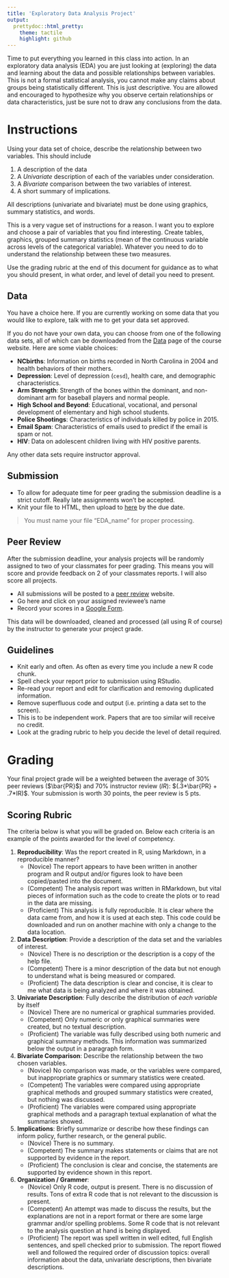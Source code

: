 ```yaml
---
title: 'Exploratory Data Analysis Project'
output: 
  prettydoc::html_pretty:
    theme: tactile
    highlight: github
---
```


Time to put everything you learned in this class into action. In an exploratory data analysis (EDA) you are just looking at (exploring) the data and learning about the data and possible relationships between variables. This is not a formal statistical analysis, you cannot make any claims about groups being statistically different. This is just descriptive. You are allowed and encouraged to hypothesize why you observe certain relationships or data characteristics, just be sure not to draw any conclusions from the data. 
 
# Instructions
Using your data set of choice, describe the relationship between two variables. 
This should include

1. A description of the data
2. A _Univariate_ description of each of the variables under consideration. 
3. A _Bivariate_ comparison between the two variables of interest. 
4. A short summary of implications.  

All descriptions (univariate and bivariate) must be done using graphics, summary statistics, and words. 


This is a very vague set of instructions for a reason. I want you to explore and choose a pair of variables that you find interesting. Create tables, graphics, grouped summary statistics (mean of the continuous variable across levels of the categorical variable). Whatever you need to do to understand the relationship between these two measures. 

Use the grading rubric at the end of this document for guidance as to what you should present, in what order, and level of detail you need to present.

## Data

You have a choice here. If you are currently working on some data that you would like to explore, talk with me to get your data set approved. 

If you do not have your own data, you can choose from one of the following data sets, all of which can be downloaded from the [Data](../../data/Datasets.html) page of the course website. Here are some viable choices: 


* **NCbirths**: Information on births recorded in North Carolina in 2004 and health behaviors of their mothers. 
* **Depression**: Level of depression (`cesd`), health care, and demographic characteristics. 
* **Arm Strength**: Strength of the bones within the dominant, and non-dominant arm for baseball players and normal people. 
* **High School and Beyond**: Educational, vocational, and personal development of elementary and high school students. 
* **Police Shootings**: Characteristics of individuals killed by police in 2015. 
* **Email Spam**: Characteristics of emails used to predict if the email is spam or not. 
* **HIV**: Data on adolescent children living with HIV positive parents. 

Any other data sets require instructor approval. 

## Submission

* To allow for adequate time for peer grading the submission deadline is a strict cutoff. Really late assignments won't be accepted. 
* Knit your file to HTML, then upload to [here](https://www.dropbox.com/request/S3KxRFTY7ZcHhZSRHaYT) by the due date. 

> You must name your file "EDA_name" for proper processing. 


## Peer Review 

After the submission deadline, your analysis projects will be randomly assigned to two of your classmates for peer grading. This means you will score and provide feedback on 2 of your classmates reports. I will also score all projects.

* All submissions will be posted to a [peer review](https://norcalbiostat.github.io/peer_review/math130_eda.html) website.
* Go here and click on your assigned reviewee's name 
* Record your scores in a [Google Form](https://goo.gl/forms/7I4zsYpSsiZpgKyH3).

This data will be downloaded, cleaned and processed (all using R of course) by the instructor to generate your project grade. 


## Guidelines

* Knit early and often. As often as every time you include a new R code chunk. 
* Spell check your report prior to submission using RStudio. 
* Re-read your report and edit for clarification and removing duplicated information. 
* Remove superfluous code and output (i.e. printing a data set to the screen). 
* This is to be independent work. Papers that are too similar will receive no credit. 
* Look at the grading rubric to help you decide the level of detail required. 


# Grading 
Your final project grade will be a weighted between the average of 30%
peer reviews ($\bar{PR}$) and 70% instructor review ($IR$): $(.3*\bar{PR} + .7*IR)$. 
Your submission is worth 30 points, the peer review is 5 pts. 


## Scoring Rubric
The criteria below is what you will be graded on. Below each criteria is an example of the points awarded for the level of competency. 


1. **Reproducibility**: Was the report created in R, using Markdown, in a
   reproducible manner? 
    - (Novice) The report appears to have been written in another program and R
          output and/or figures look to have been copied/pasted into the document. 
    - (Competent)  The analysis report was written in RMarkdown, but vital pieces of
          information such as the code to create the plots or to read in the data are missing. 
    - (Proficient) This analysis is fully reproducible. It is clear where the data came
           from, and how it is used at each step. This code could be downloaded
           and run on another machine with only a change to the data location. 

2. **Data Description**: Provide a description of the data set and the variables of interest. 
    - (Novice) There is no description or the description is a copy of the help file.
    - (Competent) There is a minor description of the data but not enough to understand
             what is being measured or compared. 
    - (Proficient) The data description is clear and concise, it is clear to me what data
             is being analyzed and where it was obtained. 

3. **Univariate Description**: Fully describe the distribution of _each variable_ by itself 
    - (Novice) There are no numerical or graphical summaries provided. 
    - (Competent) Only numeric or only graphical summaries were created, but no textual
             description. 
    - (Proficient) The variable was fully described using both numeric and graphical summary
             methods. This information was summarized below the output in a paragraph
             form. 
4. **Bivariate Comparison**: Describe the relationship between the two chosen variables. 
    - (Novice) No comparison was made, or the variables were compared, but
             inappropriate graphics or summary statistics were created. 
    - (Competent) The variables were compared using appropriate graphical methods and
             grouped summary statistics were created, but nothing was discussed. 
    - (Proficient) The variables were compared using appropriate graphical methods and
             a paragraph textual explanation of what the summaries showed. 

5. **Implications**: Briefly summarize or describe how these findings can inform policy, 
              further research, or the general public. 
    - (Novice) There is no summary. 
    - (Competent) The summary makes statements or claims that are not supported by 
             evidence in the report. 
    - (Proficient) The conclusion is clear and concise, the statements are supported
             by evidence shown in this report. 

6. **Organization / Grammer**: 
    - (Novice) Only R code, output is present. There is no discussion of results. 
             Tons of extra R code that is not relevant to the discussion is present. 
    - (Competent)  An attempt was made to discuss the results, but the explanations are 
             not in a report format or there are some large grammar and/or spelling
             problems. Some R code that is not relevant to the analysis question at
             hand is being displayed. 
    - (Proficient) The report was spell written in well edited, full English sentences, and
             spell checked prior to submission. The report flowed well and followed 
             the required order of discussion topics: overall information about the
             data, univariate descriptions, then bivariate descriptions. 
 



